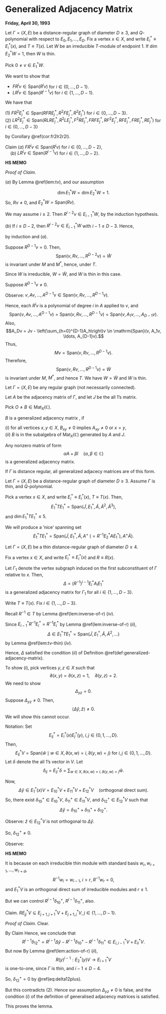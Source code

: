 # Generalized Adjacency Matrix {#lec37}
**Friday, April 30, 1993**

:::{.lemma #1-thin-condition}
Let $\Gamma = (X, E)$ be a distance-regular graph of diameter $D\geq 3$, and $Q$-polynomial with respect to $E_0, E_1, \ldots, E_D$.
Fix a vertex $x\in X$, and write $E^*_i\equiv E^*_i(x)$, and $T\equiv T(x)$. Let $W$ be an irreducible $T$-module of endpoint $1$. If $\dim E^*_2W = 1$, then $W$ is thin.
:::

:::{.proof}
Pick $0\neq v\in E^*_1W$. 

We want to show that 

* $FR^iv \in \mathrm{Span}(R^iv)$ for $i\in \{0, \ldots, D-1\}$.
* $LR^iv \in \mathrm{Span}(R^{i-1}v)$ for $i\in \{1, \ldots, D-1\}$.

We have that 

| $(1)$ $FR^2E^*_j \in \mathrm{Span}(RFRE^*_j, R^2FE^*_j, R^2E^*_j)$ for $i\in \{0, \ldots, D-3\}$.

| $(2)$ $LR^2E^*_j \in \mathrm{Span}(RLRE^*_j, R^2LE^*_j, F^2RE^*_j, FRFE^*_j, RF^2E^*_j, RFE^*_j, FRE^*_j, RE^*_j)$ for $i\in \{0, \ldots, D-3\}$
by Corollary \@ref(cor:fr2lr2r2l).

Claim $(a)$ $FR^iv \in \mathrm{Span}(R^iv)$ for $i\in \{0, \ldots, D-2\}$,  
$\quad (b)$ $LR^iv \in \mathrm{Span}(R^{i-1}v)$ for $i\in \{1, \ldots, D-2\}$.

:::{.hs}
**HS MEMO**

_Proof of Claim._

| $(a)$ By Lemma \@ref(lem:tv), and our assumption
$$\dim E^*_1W = \dim E^*_2W = 1.$$
So, $Rv\neq 0$, and $E^*_2W = \mathrm{Span}(Rv)$.

We may assume $i\geq 2$. Then $R^{i-2}v \in E^*_{i-1}W$, 
\begin{align}
FR^iv & = FR^2R^{i-2}v, \quad \text{if }\; i\leq D-2,\\
& = R(FR + RF + R)R^{i-2}v\\
& \in R(\mathrm{Span}(R^{i-1}v)) \\
& = \mathrm{Span}(R^iv),
\end{align}
by the induction hypothesis. 

| $(b)$ If $i\leq D-2$, then $R^{i-2}v\in E^*_{i-1}W$ with $i-1\leq D-3$. Hence,
\begin{align}
LR^iv &= LR^2(R^{i-2}v)\\
& = (RLR + R^2L + F^2R + FRF + RF^2 + RF + FR + R)R^{i-2}v\\
& \in \mathrm{Span}(R^{i-1}v),
\end{align}
by induction and $(a)$.
:::

Suppose $R^{D-1}v = 0$. Then,
$$\mathrm{Span}(v, Rv, \ldots, R^{D-2}v) = \widetilde{W}$$
is invariant under $M$ and $M^*$, hence, under $T$.

Since $W$ is irreducible, $W = \widetilde{W}$, and $W$ is thin in this case.

Suppose $R^{D-1}v \neq 0$.

Observe: $v, Av, \ldots, A^{D-1}v \in \mathrm{Span}(v, Rv, \ldots, R^{D-1}v)$.

Hence, each $R^iv$ is a polynomial of degree $i$ in $A$ applied to $v$, and 
$$\mathrm{Span}(v, Av, \ldots, A^{D-1}v) = \mathrm{Span}(v, Rv, \ldots, R^{D-1}v) = \mathrm{Span}(v, A_1v, \ldots, A_{D-1}v).$$
Also,
$$A_Dv = Jv - \left(\sum_{h=0}^{D-1}A_h\right)v \in \mathrm{Span}(v, A_1v, \ldots, A_{D-1}v).$$
Thus, 
$$Mv = \mathrm{Span}(v, Rv, \ldots, R^{D-1}v).$$
Therefore, 
$$\mathrm{Span}(v, Rv, \ldots, R^{D-1}v) = \widetilde{W}$$
is invariant under $M$, $M^*$, and hence $T$. We have $W = \widetilde{W}$ and $W$ is thin.
:::

:::{.definition #generalized-adjacency-matrix}
Let $\Gamma = (X,E)$ be any regular graph (not necessarily connected).

Let $A$ be the adjacency matrix of $\Gamma$, and let $J$ be the all $1$'s matrix. 

Pick $O\neq B \in \mathrm{Mat}_X(\mathbb{C})$. 

$B$ is a generalized adjacency matrix \index{generalized adjacency matrix}, if 

| $(i)$ for all vertices $x,y\in X$, $B_{xy}\neq 0$ implies $A_{xy}\neq 0$ or $x = y$,

| $(ii)$ $B$ is in the subalgebra of $\mathrm{Mat}_X(\mathbb{C})$ generated by $A$ and $J$.
:::

:::{.example #generalized-adjacecy-matrix}
Any nonzero matrix of form
$$\alpha A + \beta I \quad (\alpha, \beta\in \mathbb{C})$$
is a generalized adjacency matrix. 

If $\Gamma$ is distance regular, all generalized adjacecy matrices are of this form.
:::

Let $\Gamma = (X, E)$ be a distance-regular graph of diameter $D\geq 3$. Assume $\Gamma$ is thin, and $Q$-polynomial. 

Pick a vertex $x\in X$, and write $E^*_i \equiv E^*_i(x)$, $T\equiv T(x)$. Then,
$$E^*_1TE^*_1 = \mathrm{Span}(\tilde{J}, E^*_1, \tilde{A}, \tilde{A}^2, \tilde{A}^3),$$
and $\dim E^*_1TE^*_1\leq 5$.

We will produce a 'nice' spanning set
$$E^*_1TE^*_1 = \mathrm{Span}(\tilde{J}, E^*_1, \tilde{A}, A^+ \;(= R^{-1}E^*_2AE^*_1), A^+\tilde{A}).$$

:::{.lemma #generalized-adjacecy-matrix}
Let $\Gamma = (X, E)$ be a thin distance-regular graph of diameter $D\geq 4$. 

Fix a vertex $x\in X$, and write $E^*_i \equiv E^*_i(x)$ and $R \equiv R(x)$.

Let $\Gamma_1$ denote the vertex subgraph induced on the first subconstituent of $\Gamma$ relative to $x$. Then,
$$\Delta = (R^{-1})^{i-1}E^*_iA_iE^*_1$$
is a generalized adjacency matrix for $\Gamma_1$ for all $i\in \{1, \ldots, D-3\}$.
:::

:::{.proof}
Write $T \equiv T(x)$. Fix $i\in \{1, \ldots, D-3\}$.

Recall $R^{-1}\in T$ by Lemma \@ref(lem:inverse-of-r) $(iv)$.

Since $E^*_{i-1}R^{-1}E^*_i = R^{-1}E^*_i$ by Lemma \@ref(lem:inverse-of-r) $(ii)$, 
$$\Delta \in E^*_1TE^*_1 = \mathrm{Span}(\tilde{J}, E^*_1, \tilde{A}, \tilde{A}^2, \ldots)$$
by Lemma \@ref(lem:tv-thin) $(iv)$.

Hence, $\Delta$ satisfied the condition $(ii)$ of Definition \@ref(def:generalized-adjacency-matrix).

To show $(i)$, pick vertices $y,z\in X$ such that
$$\partial(x,y) = \partial(x,z) = 1, \quad \partial(y,z) = 2.$$
We need to show 
$$\Delta_{yz} = 0.$$
Suppose $\Delta_{yz}\neq 0$. Then,
$$\langle \Delta\hat{y},\hat{z}\rangle \neq 0.$$
We will show this cannot occur.

Notation: Set
$$E^*_{ij} = E^*_i(x)E^*_j(y), \; i,j\in \{0, 1, \ldots, D\}.$$
Then,
$$E^*_{ij}V = \mathrm{Span}(\hat{w}\mid w\in X, \partial(x,w)=i, \partial(y,w)=j) \text{ for } i,j\in \{0, 1, \ldots, D\}.$$
Let $\delta$ denote the all $1$'s vector in $V$. Let
$$\delta_{ij} = E^*_{ij}\delta = \sum_{w\in X, \partial(x,w)=i, \partial(y,w)=j}\hat{w}.$$

Now, 
$$\Delta\hat{y} \in E^*_1(x)V = E^*_{10}V + E^*_{11}V + E^*_{12}V \quad \text{(orthogonal direct sum)}.$$
So, there exist $\delta^+_{10}\in E^*_{10}V$, $\delta^+_{11}\in E^*_{11}V$, and $\delta^+_{12}\in E^*_{12}V$ such that
$$\Delta \hat{y} = \delta^+_{10} + \delta^+_{11} + \delta^+_{12}.$$

Observe: $\hat{z}\in E^*_{12}V$ is not orthogonal to $\Delta \hat{y}$.

So, $\delta^+_{12}\neq 0$.

Observe:
\begin{align}
R^{i-1}(\delta^+_{10} + \delta^+_{11} + \delta^+_{12}) & = R^{i-1}\Delta\hat{y}\\
& = R^{i-1}(R^{-1})^{i-1}E^*_iA_iE^*_1\hat{y}\\
& = E^*_iA_iE^*_1\hat{y}\\
& = \delta_{ii}\\
& \in E_{ii}V.
\end{align}

:::{.hs}
**HS MEMO**

It is because on each irreducible thin module with standard basis $w_r, w_{r+1}, \ldots, w_{r+d}$, 
$$R^{-1}w_i = w_{i-1}, \; i>r, \; R^{-1}w_r = 0,$$
and $E^*_1V$ is an orthogonal direct sum of irreducible modules and $r\leq 1$.
:::

But we can control $R^{i-1}\delta^+_{10}$, $R^{i-1}\delta^+_{11}$, also.

Claim. $RE^*_{jj}V \subseteq E^*_{j+1,j+1}V + E^*_{j+1, j}V, \; j\in \{1, \ldots, D-1\}.$

_Proof of Claim._ Clear.

By Claim
\begin{align}
R^{i-1}\delta^+_{10} &\in E^*_{i,i-1}V, \quad \text{and}\\
R^{i-1}\delta^+_{11} & \in E^*_{i,i-1}V + E^*_{i,i}V.
\end{align}
Hence, we conclude that
$$R^{i-1}\delta^+_{12} = R^{i-1}\Delta \hat{y} - R^{i-1}\delta^+_{10} - R^{i-1}\delta^+_{11}\in E^*_{i,i-1}V + E^*_{ii}V.$$
But now
\begin{equation}
0 = E^*_{i,i+1}R^{i-1}\delta^+_{12} = E^*_{i,i+1}A^{i-1}E^*_{12}\delta^+_{12} = R(y)^{i-1}\delta^+_{12}. (\#eq:delta12plus)
\end{equation}
By Lemma \@ref(lem:action-of-r) $(ii)$,
$$R(y)^{i-1}: E^*_2(y)V \longrightarrow E^*_{i+1}V$$
is one-to-one, since $\Gamma$ is thin, and $i-1\leq D-4$.

So, $\delta^+_{12}=0$ by \@ref(eq:delta12plus).

But this contradicts $(2)$. Hence our assumption $\Delta_{yz}\neq 0$ is false, and the condition $(i)$ of the definition of generalised adjacency matrices is satisfied.

This proves the lemma.
:::
